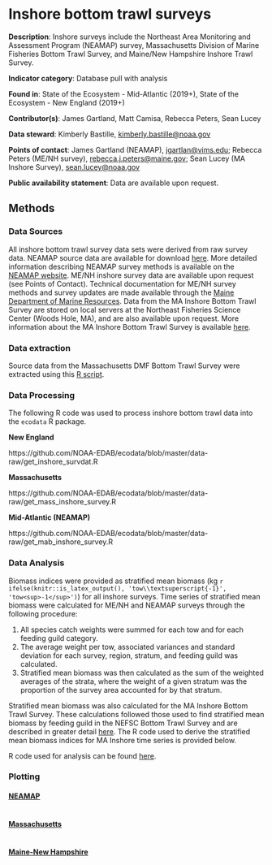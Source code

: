 # Inshore bottom trawl surveys {#inshoresurvdat}

**Description**: Inshore surveys include the Northeast Area Monitoring and Assessment Program (NEAMAP) survey, Massachusetts Division of Marine Fisheries Bottom Trawl Survey, and Maine/New Hampshire Inshore Trawl Survey. 

**Indicator category**: Database pull with analysis

**Found in**: State of the Ecosystem - Mid-Atlantic (2019+), State of the Ecosystem - New England (2019+)

**Contributor(s)**: James Gartland, Matt Camisa, Rebecca Peters, Sean Lucey
  
**Data steward**: Kimberly Bastille, <kimberly.bastille@noaa.gov>
  
**Points of contact**: James Gartland (NEAMAP), <jgartlan@vims.edu>; Rebecca Peters (ME/NH survey), <rebecca.j.peters@maine.gov>; Sean Lucey (MA Inshore Survey), <sean.lucey@noaa.gov>
  
**Public availability statement**: Data are available upon request. 

## Methods

### Data Sources

All inshore bottom trawl survey data sets were derived from raw survey data. NEAMAP source data are available for download [here](https://www.vims.edu/research/departments/fisheries/programs/multispecies_fisheries_research/abundance_indices/index.php). More detailed information describing NEAMAP survey methods is available on the [NEAMAP website](http://neamap.net). ME/NH inshore survey data are available upon request (see Points of Contact). Technical documentation for ME/NH survey methods and survey updates are made available through the [Maine Department of Marine Resources](https://www.maine.gov/dmr/science-research/projects/trawlsurvey/index.html). Data from the MA Inshore Bottom Trawl Survey are stored on local servers at the Northeast Fisheries Science Center (Woods Hole, MA), and are also available upon request. More information about the MA Inshore Bottom Trawl Survey is available [here](https://www.mass.gov/service-details/review-trawl-survey-updates).

### Data extraction

Source data from the Massachusetts DMF Bottom Trawl Survey were extracted using this [R script](https://github.com/slucey/RSurvey/blob/master/Mass_survey.R).

### Data Processing

The following R code was used to process inshore bottom trawl data into the `ecodata` R package.  

**New England**

https://github.com/NOAA-EDAB/ecodata/blob/master/data-raw/get_inshore_survdat.R

**Massachusetts**

https://github.com/NOAA-EDAB/ecodata/blob/master/data-raw/get_mass_inshore_survey.R

**Mid-Atlantic (NEAMAP)**

https://github.com/NOAA-EDAB/ecodata/blob/master/data-raw/get_mab_inshore_survey.R

### Data Analysis

Biomass indices were provided as stratified mean biomass (kg `r ifelse(knitr::is_latex_output(), 'tow\\textsuperscript{-1}', 'tow<sup>-1</sup>')`) for all inshore surveys. Time series of stratified mean biomass were calculated for ME/NH and NEAMAP surveys through the following procedure:

1. All species catch weights were summed for each tow and for each feeding guild category. 
2. The average weight per tow, associated variances and standard deviation for each survey, region, stratum, and feeding guild was calculated.
3. Stratified mean biomass was then calculated as the sum of the weighted averages of the strata, where the weight of a given stratum was the proportion of the survey area accounted for by that stratum. 

Stratified mean biomass was also calculated for the MA Inshore Bottom Trawl Survey. These calculations followed those used to find stratified mean biomass by feeding guild in the NEFSC Bottom Trawl Survey and are described in greater detail [here](#survdat). The R code used to derive the stratified mean biomass indices for MA Inshore time series is provided below. 

R code used for analysis can be found [here](https://github.com/NOAA-EDAB/tech-doc/blob/master/R/stored_scripts/inshore_survey_analysis.R).


### Plotting
#### [NEAMAP](https://github.com/NOAA-EDAB/ecodata/blob/master/chunk-scripts/macrofauna.Rmd-agg-bio.R)
```r

```

#### [Massachusetts](https://github.com/NOAA-EDAB/ecodata/blob/master/chunk-scripts/macrofauna.Rmd-MA-inshore.R)
```r

```

#### [Maine-New Hampshire](https://github.com/NOAA-EDAB/ecodata/blob/master/chunk-scripts/macrofauna.Rmd-menh-survey.R)
```r

```


